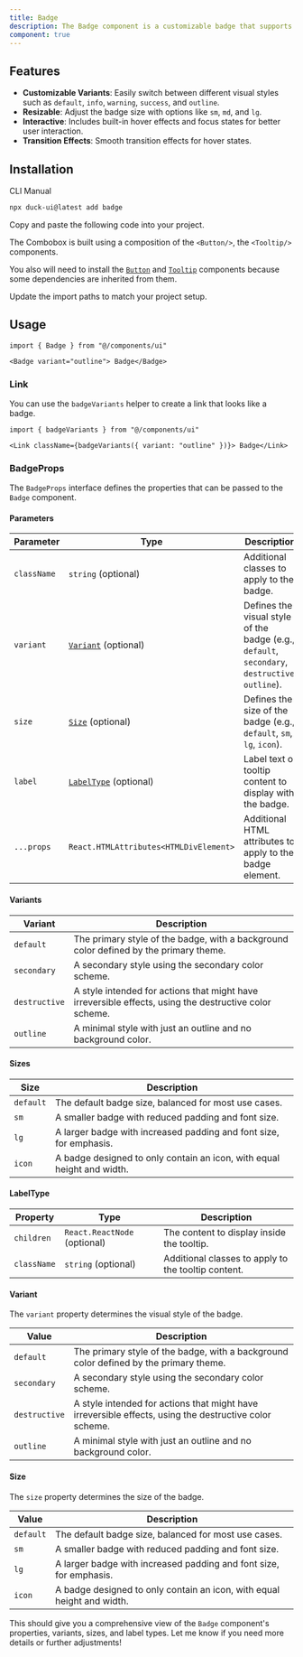 ```yaml
---
title: Badge
description: The Badge component is a customizable badge that supports different variants and sizes, making it versatile for various use cases.
component: true
---
```


<ComponentPreview name="BadgeMainDemo" description="A badge" />



## Features

- **Customizable Variants**: Easily switch between different visual styles such as `default`, `info`, `warning`, `success`, and `outline`.
- **Resizable**: Adjust the badge size with options like `sm`, `md`, and `lg`.
- **Interactive**: Includes built-in hover effects and focus states for better user interaction.
- **Transition Effects**: Smooth transition effects for hover states.

## Installation

<Tabs defaultValue="cli">

<TabsList>
  <TabsTrigger value="cli">CLI</TabsTrigger>
  <TabsTrigger value="manual">Manual</TabsTrigger>
</TabsList>
<TabsContent value="cli">

```bash
npx duck-ui@latest add badge
```

</TabsContent>

<TabsContent value="manual">

<Steps>

<Step>Copy and paste the following code into your project.</Step>

<ComponentSource name="Badge" />

<Step>The Combobox is built using a composition of the `<Button/>`, the `<Tooltip/>` components.</Step>

<Step>You also will need to install the [`Button`](/docs/components/Command#installation) and
    [`Tooltip`](/docs/components/Tooltip#installation) components because some dependencies
    are inherited from them.</Step>

<Step>Update the import paths to match your project setup.</Step>

</Steps>

</TabsContent>

</Tabs>

## Usage

```tsx
import { Badge } from "@/components/ui"
```

```tsx
<Badge variant="outline"> Badge</Badge>
```

### Link

You can use the `badgeVariants` helper to create a link that looks like a badge.

```tsx
import { badgeVariants } from "@/components/ui"
```

```tsx
<Link className={badgeVariants({ variant: "outline" })}> Badge</Link>
```

### BadgeProps

The `BadgeProps` interface defines the properties that can be passed to the `Badge` component.

#### Parameters

| Parameter       | Type                                                       | Description                                                                                   |
| --------------- | ---------------------------------------------------------- | --------------------------------------------------------------------------------------------- |
| `className`     | `string` (optional)                                        | Additional classes to apply to the badge.                                                    |
| `variant`       | [`Variant`](#variant) (optional)                           | Defines the visual style of the badge (e.g., `default`, `secondary`, `destructive`, `outline`). |
| `size`          | [`Size`](#size) (optional)                                 | Defines the size of the badge (e.g., `default`, `sm`, `lg`, `icon`).                         |
| `label`         | [`LabelType`](#labeltype) (optional)                       | Label text or tooltip content to display with the badge.                                     |
| `...props`      | `React.HTMLAttributes<HTMLDivElement>`                      | Additional HTML attributes to apply to the badge element.                                    |

#### Variants

| Variant         | Description                                                                                       |
| --------------- | ------------------------------------------------------------------------------------------------- |
| `default`       | The primary style of the badge, with a background color defined by the primary theme.            |
| `secondary`     | A secondary style using the secondary color scheme.                                               |
| `destructive`   | A style intended for actions that might have irreversible effects, using the destructive color scheme. |
| `outline`       | A minimal style with just an outline and no background color.                                     |

#### Sizes

| Size            | Description                                                                                       |
| --------------- | ------------------------------------------------------------------------------------------------- |
| `default`       | The default badge size, balanced for most use cases.                                             |
| `sm`            | A smaller badge with reduced padding and font size.                                              |
| `lg`            | A larger badge with increased padding and font size, for emphasis.                               |
| `icon`          | A badge designed to only contain an icon, with equal height and width.                           |

#### LabelType

| Property        | Type                                                       | Description                                                                                   |
| --------------- | ---------------------------------------------------------- | --------------------------------------------------------------------------------------------- |
| `children`      | `React.ReactNode` (optional)                               | The content to display inside the tooltip.                                                    |
| `className`     | `string` (optional)                                        | Additional classes to apply to the tooltip content.                                           |

#### Variant

The `variant` property determines the visual style of the badge.

| Value           | Description                                                                                       |
| --------------- | ------------------------------------------------------------------------------------------------- |
| `default`       | The primary style of the badge, with a background color defined by the primary theme.            |
| `secondary`     | A secondary style using the secondary color scheme.                                               |
| `destructive`   | A style intended for actions that might have irreversible effects, using the destructive color scheme. |
| `outline`       | A minimal style with just an outline and no background color.                                     |

#### Size

The `size` property determines the size of the badge.

| Value           | Description                                                                                       |
| --------------- | ------------------------------------------------------------------------------------------------- |
| `default`       | The default badge size, balanced for most use cases.                                             |
| `sm`            | A smaller badge with reduced padding and font size.                                              |
| `lg`            | A larger badge with increased padding and font size, for emphasis.                               |
| `icon`          | A badge designed to only contain an icon, with equal height and width.                           |

This should give you a comprehensive view of the `Badge` component's properties, variants, sizes, and label types. Let me know if you need more details or further adjustments!
